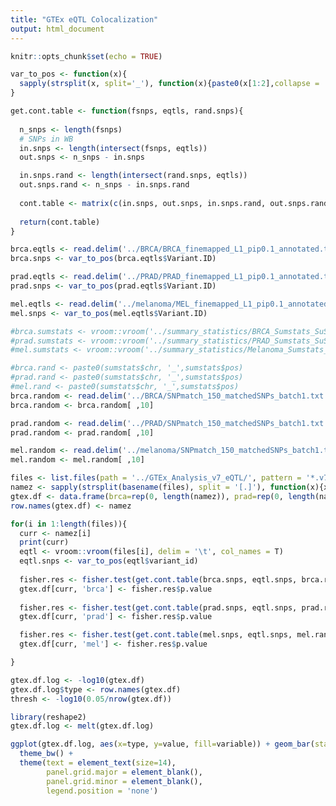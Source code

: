 ```yaml
---
title: "GTEx eQTL Colocalization"
output: html_document
---
```


```r
knitr::opts_chunk$set(echo = TRUE)

var_to_pos <- function(x){
  sapply(strsplit(x, split='_'), function(x){paste0(x[1:2],collapse = '_')})
}

get.cont.table <- function(fsnps, eqtls, rand.snps){
  
  n_snps <- length(fsnps)
  # SNPs in WB
  in.snps <- length(intersect(fsnps, eqtls))
  out.snps <- n_snps - in.snps

  in.snps.rand <- length(intersect(rand.snps, eqtls))
  out.snps.rand <- n_snps - in.snps.rand
  
  cont.table <- matrix(c(in.snps, out.snps, in.snps.rand, out.snps.rand), nrow=2, ncol=2)
  
  return(cont.table)
}

```


```r
brca.eqtls <- read.delim('../BRCA/BRCA_finemapped_L1_pip0.1_annotated.txt',sep='\t',header=T, stringsAsFactors = F)
brca.snps <- var_to_pos(brca.eqtls$Variant.ID)

prad.eqtls <- read.delim('../PRAD/PRAD_finemapped_L1_pip0.1_annotated.txt',sep='\t',header=T, stringsAsFactors = F)
prad.snps <- var_to_pos(prad.eqtls$Variant.ID)

mel.eqtls <- read.delim('../melanoma/MEL_finemapped_L1_pip0.1_annotated.txt',sep='\t',header=T, stringsAsFactors = F)
mel.snps <- var_to_pos(mel.eqtls$Variant.ID)
```

```r
#brca.sumstats <- vroom::vroom('../summary_statistics/BRCA_Sumstats_SuSiE_Ready.txt.gz', col_names = T, delim = '\t')
#prad.sumstats <- vroom::vroom('../summary_statistics/PRAD_Sumstats_SuSiE_Ready.txt.gz', col_names = T, delim = '\t')
#mel.sumstats <- vroom::vroom('../summary_statistics/Melanoma_Sumstats_SuSiE_Ready.txt.gz', col_names = T, delim = '\t')

#brca.rand <- paste0(sumstats$chr, '_',sumstats$pos)
#prad.rand <- paste0(sumstats$chr, '_',sumstats$pos)
#mel.rand <- paste0(sumstats$chr, '_',sumstats$pos)
brca.random <- read.delim('../BRCA/SNPmatch_150_matchedSNPs_batch1.txt', sep = '\t', header = F, stringsAsFactors = F)
brca.random <- brca.random[ ,10]

prad.random <- read.delim('../PRAD/SNPmatch_150_matchedSNPs_batch1.txt', sep = '\t', header = F, stringsAsFactors = F)
prad.random <- prad.random[ ,10]

mel.random <- read.delim('../melanoma/SNPmatch_150_matchedSNPs_batch1.txt', sep = '\t', header = F, stringsAsFactors = F)
mel.random <- mel.random[ ,10]
```


```r

files <- list.files(path = '../GTEx_Analysis_v7_eQTL/', pattern = '*.v7.signif_variant_gene_pairs.txt.gz', full.names = T)
namez <- sapply(strsplit(basename(files), split = '[.]'), function(x){x[1]})
gtex.df <- data.frame(brca=rep(0, length(namez)), prad=rep(0, length(namez)), mel=rep(0, length(namez)))
row.names(gtex.df) <- namez

for(i in 1:length(files)){
  curr <- namez[i]
  print(curr)
  eqtl <- vroom::vroom(files[i], delim = '\t', col_names = T)
  eqtl.snps <- var_to_pos(eqtl$variant_id)
  
  fisher.res <- fisher.test(get.cont.table(brca.snps, eqtl.snps, brca.random))
  gtex.df[curr, 'brca'] <- fisher.res$p.value
  
  fisher.res <- fisher.test(get.cont.table(prad.snps, eqtl.snps, prad.random))
  gtex.df[curr, 'prad'] <- fisher.res$p.value

  fisher.res <- fisher.test(get.cont.table(mel.snps, eqtl.snps, mel.random))
  gtex.df[curr, 'mel'] <- fisher.res$p.value

}

```

```r
gtex.df.log <- -log10(gtex.df)
gtex.df.log$type <- row.names(gtex.df)
thresh <- -log10(0.05/nrow(gtex.df))

library(reshape2)
gtex.df.log <- melt(gtex.df.log)

ggplot(gtex.df.log, aes(x=type, y=value, fill=variable)) + geom_bar(stat='identity', position = 'dodge') + geom_hline(yintercept = thresh, color="black", linetype="dashed") + coord_flip() + ylab(expression(-log[10]~pvalue)) + xlab('') + 
  theme_bw() + 
  theme(text = element_text(size=14),
        panel.grid.major = element_blank(), 
        panel.grid.minor = element_blank(), 
        legend.position = 'none')
```

